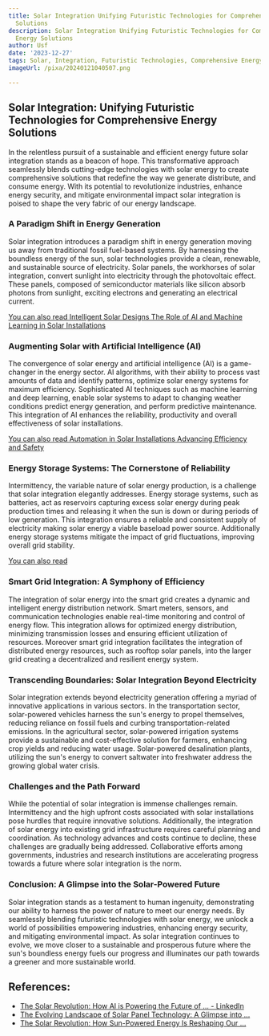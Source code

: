 ```yaml
---
title: Solar Integration Unifying Futuristic Technologies for Comprehensive Energy
  Solutions
description: Solar Integration Unifying Futuristic Technologies for Comprehensive
  Energy Solutions
author: Usf
date: '2023-12-27'
tags: Solar, Integration, Futuristic Technologies, Comprehensive Energy Solutions
imageUrl: /pixa/20240121040507.png

---
```

## Solar Integration: Unifying Futuristic Technologies for Comprehensive Energy Solutions

In the  relentless pursuit of  a sustainable and efficient energy future solar integration stands as a  beacon of hope. This transformative approach seamlessly  blends cutting-edge technologies with solar energy to create comprehensive solutions that  redefine the way we generate distribute, and consume energy. With its potential to revolutionize industries, enhance energy security, and mitigate environmental impact solar integration is poised to shape the very fabric of our energy landscape.

### A Paradigm Shift in Energy Generation

Solar integration introduces a paradigm shift in energy generation moving us away from traditional fossil fuel-based systems. By  harnessing the  boundless energy of the  sun, solar technologies provide a clean,  renewable, and sustainable source of electricity. Solar panels, the workhorses of solar integration,  convert sunlight into electricity through the photovoltaic effect. These panels, composed of semiconductor  materials like silicon absorb photons from sunlight, exciting electrons and generating an electrical current.

[You can also read Intelligent Solar Designs The  Role of  AI and Machine Learning in  Solar  Installations](Intelligent%20Solar%20Designs%20The%20Role%20of%20AI%20and%20Machine%20Learning%20in%20Solar%20Installations)


### Augmenting Solar with Artificial Intelligence (AI)

The convergence of  solar  energy and artificial intelligence (AI) is a  game-changer in the energy sector. AI algorithms, with their ability to process vast amounts of data and identify patterns, optimize solar  energy systems for  maximum efficiency. Sophisticated AI techniques such as machine learning and deep learning,  enable solar systems to adapt to changing weather conditions predict energy  generation, and perform predictive maintenance. This integration of AI enhances  the reliability, productivity and overall effectiveness of solar installations.

[You  can also read Automation in Solar Installations Advancing Efficiency and Safety](Automation%20in%20Solar%20Installations%20Advancing%20Efficiency%20and%20Safety)


### Energy Storage Systems: The Cornerstone of Reliability

Intermittency, the variable nature of  solar energy production, is a  challenge that  solar integration elegantly addresses. Energy storage systems, such as  batteries, act as reservoirs capturing excess solar  energy during peak  production times and releasing it when the sun is down or during periods of low generation.  This integration ensures a reliable and consistent supply of electricity making solar energy a viable baseload power source. Additionally energy storage systems mitigate the impact of grid fluctuations, improving overall grid stability.

[You can also  read ]()


### Smart Grid  Integration: A Symphony of Efficiency

The integration of solar energy into  the smart grid creates a dynamic and intelligent energy distribution network. Smart meters, sensors, and communication technologies enable real-time  monitoring  and control of energy flow. This integration allows for optimized energy distribution, minimizing transmission losses and  ensuring efficient utilization of resources. Moreover smart grid  integration facilitates the integration of distributed energy resources, such as rooftop solar panels,  into the larger grid creating a decentralized and resilient energy system.

### Transcending Boundaries: Solar Integration Beyond Electricity

Solar integration extends beyond electricity generation offering a myriad of innovative applications in various sectors. In the transportation sector, solar-powered vehicles  harness the sun's energy to  propel themselves, reducing reliance on fossil fuels and curbing transportation-related emissions. In the agricultural sector, solar-powered irrigation systems provide a sustainable and cost-effective  solution  for farmers, enhancing crop yields and reducing water  usage. Solar-powered desalination plants, utilizing the  sun's energy to convert  saltwater into  freshwater address the  growing global water crisis.

### Challenges  and the Path Forward

While the potential of  solar integration is immense challenges remain. Intermittency and the high upfront costs associated with solar installations pose hurdles that require innovative solutions. Additionally, the integration of solar energy into existing grid infrastructure requires careful  planning and coordination. As technology advances and costs continue to decline, these challenges are gradually being addressed.  Collaborative efforts among governments, industries and research institutions are accelerating progress towards a  future where  solar integration is the norm.

### Conclusion: A Glimpse into the Solar-Powered Future

Solar integration stands as a testament to human ingenuity, demonstrating  our ability to harness the power of nature  to meet  our energy needs. By seamlessly blending futuristic technologies with solar  energy, we  unlock a world of possibilities empowering industries, enhancing energy  security, and mitigating environmental impact. As solar integration  continues to  evolve, we  move closer to a sustainable and prosperous future  where  the  sun's boundless energy fuels our progress and illuminates our path towards a greener and more  sustainable world.

## References:
- [The Solar Revolution: How AI is Powering the Future of ... - LinkedIn](https://www.linkedin.com/pulse/solar-revolution-how-ai-powering-future-industry-hild-projects)
- [The Evolving Landscape of Solar Panel Technology: A Glimpse into ...](https://www.linkedin.com/pulse/evolving-landscape-solar-panel-technology-glimpse-future-renewable)
- [The Solar Revolution: How Sun-Powered Energy Is Reshaping Our ...](https://brewminate.com/the-solar-revolution-how-sun-powered-energy-is-reshaping-our-world/)
